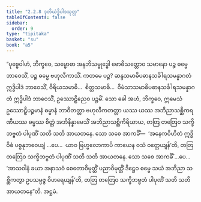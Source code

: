 ```yaml
---
title: "2.2.8 ဒုတိယဲဒ္ဓိပါဒသုတ္တ"
tableOfContents: false
sidebar:
  order: 9
type: "tipitaka"
basket: "su"
book: "a5"
---
```



<DynamicBreadcrumb />

<Division number="68" book="a5">

<Paragraph number="416" book="a5">
“ပုဗ္ဗေဝါဟံ, ဘိက္ခဝေ, သမ္ဗောဓာ အနဘိသမ္ဗုဒ္ဓေါ ဗောဓိသတ္တောဝ သမာနော ပဉ္စ ဓမ္မေ ဘာဝေသိံ, ပဉ္စ ဓမ္မေ ဗဟုလီကာသိံ. ကတမေ ပဉ္စ? ဆန္ဒသမာဓိပဓာနသင်္ခါရသမန္နာဂတံ ဣဒ္ဓိပါဒံ ဘာဝေသိံ, ဝီရိယသမာဓိ…  စိတ္တသမာဓိ…  ဝီမံသာသမာဓိပဓာနသင်္ခါရသမန္နာဂတံ ဣဒ္ဓိပါဒံ ဘာဝေသိံ, ဥဿောဠှိညေဝ ပဉ္စမိံ. သော ခေါ အဟံ, ဘိက္ခဝေ, ဣမေသံ ဥဿောဠှိပဉ္စမာနံ ဓမ္မာနံ ဘာဝိတတ္တာ ဗဟုလီကတတ္တာ ယဿ ယဿ အဘိညာသစ္ဆိကရဏီယဿ ဓမ္မဿ စိတ္တံ အဘိနိန္နာမေသိံ အဘိညာသစ္ဆိကိရိယာယ, တတြ တတြေဝ သက္ခိဘဗ္ဗတံ ပါပုဏိံ သတိ သတိ အာယတနေ.
</Paragraph>

<Paragraph number="417" book="a5">
သော သစေ အာကင်္ခိံ—  ‘အနေကဝိဟိတံ ဣဒ္ဓိဝိဓံ ပစ္စနုဘဝေယျံ …ပေ…  ယာဝ ဗြဟ္မလောကာပိ ကာယေန ဝသံ ဝတ္တေယျန်’တိ, တတြ တတြေဝ သက္ခိဘဗ္ဗတံ ပါပုဏိံ သတိ သတိ အာယတနေ.
</Paragraph>

<Paragraph number="418" book="a5">
သော သစေ အာကင်္ခိံ …ပေ…  ‘အာသဝါနံ ခယာ အနာသဝံ စေတောဝိမုတ္တိံ ပညာဝိမုတ္တိံ ဒိဋ္ဌေဝ ဓမ္မေ သယံ အဘိညာ သစ္ဆိကတွာ ဥပသမ္ပဇ္ဇ ဝိဟရေယျန်’တိ, တတြ တတြေဝ သက္ခိဘဗ္ဗတံ ပါပုဏိံ သတိ သတိ အာယတနေ”တိ.

</Paragraph>
</Division>

<Paragraph number="419" type="center" book="a5">
အဋ္ဌမံ.
</Paragraph>
